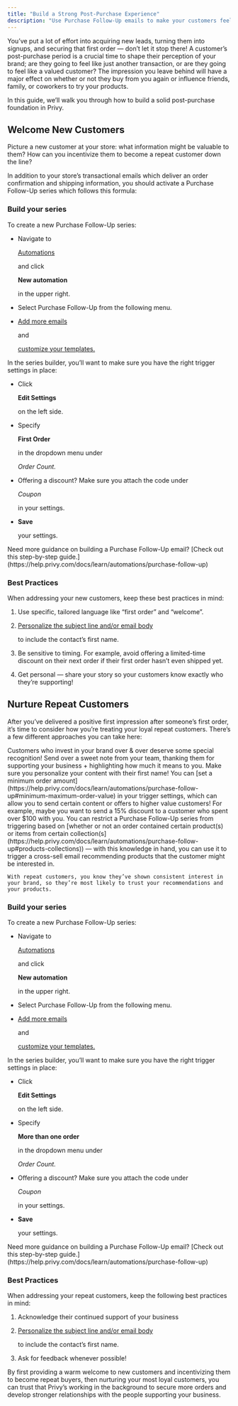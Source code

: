 ```yaml
---
title: "Build a Strong Post-Purchase Experience"
description: "Use Purchase Follow-Up emails to make your customers feel like more than just an order number."
---
```


You’ve put a lot of effort into acquiring new leads, turning them into signups, and securing that first order — don’t let it stop there! A customer’s post-purchase period is a crucial time to shape their perception of your brand; are they going to feel like just another transaction, or are they going to feel like a valued customer? The impression you leave behind will have a major effect on whether or not they buy from you again or influence friends, family, or coworkers to try your products.

In this guide, we’ll walk you through how to build a solid post-purchase foundation in Privy.

## Welcome New Customers

Picture a new customer at your store: what information might be valuable to them? How can you incentivize them to become a repeat customer down the line?

In addition to your store’s transactional emails which deliver an order confirmation and shipping information, you should activate a Purchase Follow-Up series which follows this formula:

### Build your series

To create a new Purchase Follow-Up series:

* Navigate to 

  [Automations](https://dashboard.privy.com/automations)

   and click 

  **New automation**

   in the upper right.

* Select Purchase Follow-Up from the following menu.

* [Add more emails](https://help.privy.com/docs/learn/automations/purchase-follow-up#add-remove-emails)

   and 

  [customize your templates.](https://help.privy.com/docs/learn/automations/purchase-follow-up#customize-your-templates)

In the series builder, you’ll want to make sure you have the right trigger settings in place:

* Click 

  **Edit Settings**

   on the left side. 

* Specify 

  **First Order**

   

  in the dropdown menu under 

  *Order Count.*

* Offering a discount? Make sure you attach the code under 

  *Coupon*

   in your settings.

* **Save**

   your settings.

<Tip>
  Need more guidance on building a Purchase Follow-Up email? [Check out this step-by-step guide.](https://help.privy.com/docs/learn/automations/purchase-follow-up)
</Tip>

### Best Practices

When addressing your new customers, keep these best practices in mind:

1. Use specific, tailored language like “first order” and “welcome”.

2. [Personalize the subject line and/or email body](https://help.privy.com/docs/learn/content/personalization-tags#personalizing-emails)

    to include the contact’s first name.

3. Be sensitive to timing. For example, avoid offering a limited-time discount on their next order if their first order hasn’t even shipped yet.

4. Get personal — share your story so your customers know exactly who they’re supporting!



## Nurture Repeat Customers

After you’ve delivered a positive first impression after someone’s first order, it’s time to consider how you’re treating your loyal repeat customers. There’s a few different approaches you can take here:

<AccordionGroup>
  <Accordion title="Send a personal thank you note from your team or founder" defaultOpen={false}>
    Customers who invest in your brand over & over deserve some special recognition! Send over a sweet note from your team, thanking them for supporting your business + highlighting how much it means to you. Make sure you personalize your content with their first name!
  </Accordion>

  <Accordion title="Reward high value customers" defaultOpen={false}>
    You can [set a minimum order amount](https://help.privy.com/docs/learn/automations/purchase-follow-up#minimum-maximum-order-value) in your trigger settings, which can allow you to send certain content or offers to higher value customers! For example, maybe you want to send a 15% discount to a customer who spent over $100 with you.
  </Accordion>

  <Accordion title="Cross sell new products" defaultOpen={false}>
    You can restrict a Purchase Follow-Up series from triggering based on [whether or not an order contained certain product(s) or items from certain collection(s](https://help.privy.com/docs/learn/automations/purchase-follow-up#products-collections)) — with this knowledge in hand, you can use it to trigger a cross-sell email recommending products that the customer might be interested in.



    With repeat customers, you know they’ve shown consistent interest in your brand, so they’re most likely to trust your recommendations and your products.
  </Accordion>
</AccordionGroup>

### Build your series

To create a new Purchase Follow-Up series:

* Navigate to 

  [Automations](https://dashboard.privy.com/automations)

   and click 

  **New automation**

   in the upper right.

* Select Purchase Follow-Up from the following menu.

* [Add more emails](https://help.privy.com/docs/learn/automations/purchase-follow-up#add-remove-emails)

   and 

  [customize your templates.](https://help.privy.com/docs/learn/automations/purchase-follow-up#customize-your-templates)

In the series builder, you’ll want to make sure you have the right trigger settings in place:

* Click 

  **Edit Settings**

   on the left side. 

* Specify 

  **More than one order**

   

  in the dropdown menu under 

  *Order Count.*

* Offering a discount? Make sure you attach the code under 

  *Coupon*

   in your settings.

* **Save**

   your settings.

<Tip>
  Need more guidance on building a Purchase Follow-Up email? [Check out this step-by-step guide.](https://help.privy.com/docs/learn/automations/purchase-follow-up)
</Tip>

### Best Practices

When addressing your repeat customers, keep the following best practices in mind:

1. Acknowledge their continued support of your business

2. [Personalize the subject line and/or email body](https://help.privy.com/docs/learn/content/personalization-tags#personalizing-emails)

    to include the contact’s first name.

3. Ask for feedback whenever possible!

By first providing a warm welcome to new customers and incentivizing them to become repeat buyers, then nurturing your most loyal customers, you can trust that Privy’s working in the background to secure more orders and develop stronger relationships with the people supporting your business.